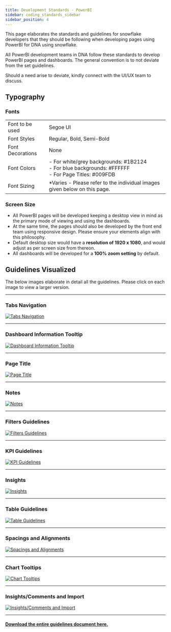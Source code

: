```yaml
---
title: Development Standards - PowerBI
sidebar: coding_standards_sidebar
sidebar_position: 4
---
```


This page elaborates the standards and guidelines for snowflake developers that they should be following when developing pages using PowerBI for DNA using snowflake.

All PowerBI development teams in DNA follow these standards to develop PowerBI pages and dashboards. The general convention is to not deviate from the set guidelines.

Should a need arise to deviate, kindly connect with the UI/UX team to discuss.

## Typography

### Fonts
|||
|---|---|
|Font to be used| Segoe UI|
|Font Styles| Regular, Bold, Semi-Bold|
|Font Decorations | None|
|Font Colors | - For white/grey backgrounds: #1B2124 <br />- For blue backgrounds: #FFFFFF <br />- For Page Titles: #009FDB |
|Font Sizing | *Varies - Please refer to the individual images given below on this page.|

### Screen Size

- All PowerBI pages will be developed keeping a desktop view in mind as the primary mode of viewing and using the dashboards.
- At the same time, the pages should also be developed by the front end team using responsive design. Please ensure your elements align with this philosophy.
- Default desktop size would have a **resolution of 1920 x 1080**, and would adjust as per screen size from thereon.
- All dashboards will be developed for a **100% zoom setting** by default.

## Guidelines Visualized

The below images elaborate in detail all the guidelines. Please click on each image to view a larger version.

<hr />

### Tabs Navigation

<a href="/img/dna/coding-standards-img/power_bi_1.png" target="_blank" rel="noopener noreferrer">
  <img src="/img/dna/coding-standards-img/power_bi_1.png" alt="Tabs Navigation" title="Tabs Navigation" />
</a>

<hr />

### Dashboard Information Tooltip

<a href="/img/dna/coding-standards-img/power_bi_2.png" target="_blank" rel="noopener noreferrer">
  <img src="/img/dna/coding-standards-img/power_bi_2.png" alt="Dashboard Information Tooltip" title="Dashboard Information Tooltip" />
</a>

<hr />

### Page Title

<a href="/img/dna/coding-standards-img/power_bi_3.png" target="_blank" rel="noopener noreferrer">
  <img src="/img/dna/coding-standards-img/power_bi_3.png" alt="Page Title" title="Page Title" />
</a>

<hr />

### Notes

<a href="/img/dna/coding-standards-img/power_bi_4.png" target="_blank" rel="noopener noreferrer">
  <img src="/img/dna/coding-standards-img/power_bi_4.png" alt="Notes" title="Notes" />
</a>

<hr />

### Filters Guidelines

<a href="/img/dna/coding-standards-img/power_bi_5.png" target="_blank" rel="noopener noreferrer">
  <img src="/img/dna/coding-standards-img/power_bi_5.png" alt="Filters Guidelines" title="Filters Guidelines" />
</a>

<hr />

### KPI Guidelines

<a href="/img/dna/coding-standards-img/power_bi_6.png" target="_blank" rel="noopener noreferrer">
  <img src="/img/dna/coding-standards-img/power_bi_6.png" alt="KPI Guidelines" title="KPI Guidelines" />
</a>

<hr />

### Insights

<a href="/img/dna/coding-standards-img/power_bi_7.png" target="_blank" rel="noopener noreferrer">
  <img src="/img/dna/coding-standards-img/power_bi_7.png" alt="Insights" title="Insights" />
</a>

<hr />

### Table Guidelines

<a href="/img/dna/coding-standards-img/power_bi_8.png" target="_blank" rel="noopener noreferrer">
  <img src="/img/dna/coding-standards-img/power_bi_8.png" alt="Table Guidelines" title="Table Guidelines" />
</a>

<hr />

### Spacings and Alignments

<a href="/img/dna/coding-standards-img/power_bi_9.png" target="_blank" rel="noopener noreferrer">
  <img src="/img/dna/coding-standards-img/power_bi_9.png" alt="Spacings and Alignments" title="Spacings and Alignments" />
</a>

<hr />

### Chart Tooltips

<a href="/img/dna/coding-standards-img/power_bi_10.png" target="_blank" rel="noopener noreferrer">
  <img src="/img/dna/coding-standards-img/power_bi_10.png" alt="Chart Tooltips" title="Chart Tooltips" />
</a>

<hr />

### Insights/Comments and  Import

<a href="/img/dna/coding-standards-img/power_bi_11.png" target="_blank" rel="noopener noreferrer">
  <img src="/img/dna/coding-standards-img/power_bi_11.png" alt="Insights/Comments and Import" title="Insights/Comments and Import" />
</a>

<hr />

#### <a href="/static/files/power-bi-specification-and-guidelines.pdf" download>Download the entire guidelines document here. </a>